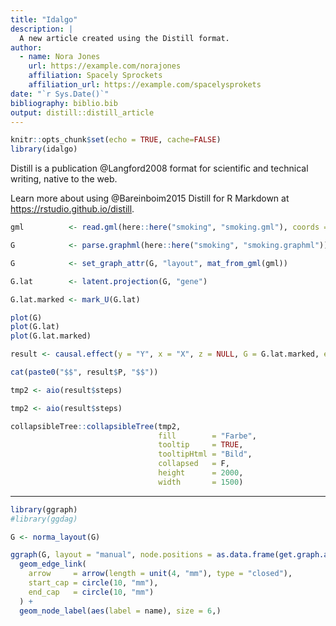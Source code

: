 ```yaml
---
title: "Idalgo"
description: |
  A new article created using the Distill format.
author:
  - name: Nora Jones 
    url: https://example.com/norajones
    affiliation: Spacely Sprockets
    affiliation_url: https://example.com/spacelysprokets
date: "`r Sys.Date()`"
bibliography: biblio.bib
output: distill::distill_article
---
```


```r
knitr::opts_chunk$set(echo = TRUE, cache=FALSE)
library(idalgo)
```

Distill is a publication @Langford2008 format for scientific and technical writing, native to the web. 

Learn more about using @Bareinboim2015 Distill for R Markdown at <https://rstudio.github.io/distill>.


```r
gml          <- read.gml(here::here("smoking", "smoking.gml"), coords = T)

G            <- parse.graphml(here::here("smoking", "smoking.graphml"))

G            <- set_graph_attr(G, "layout", mat_from_gml(gml))

G.lat        <- latent.projection(G, "gene")

G.lat.marked <- mark_U(G.lat)

```

```r
plot(G)
plot(G.lat)
plot(G.lat.marked)
```


```r
result <- causal.effect(y = "Y", x = "X", z = NULL, G = G.lat.marked, expr = TRUE, steps = TRUE, primes = T)
```


```r
cat(paste0("$$", result$P, "$$"))
```


```r
tmp2 <- aio(result$steps)
```

```r
tmp2 <- aio(result$steps)
```

```r
collapsibleTree::collapsibleTree(tmp2,
                                 fill        = "Farbe",
                                 tooltip     = TRUE,
                                 tooltipHtml = "Bild",
                                 collapsed   = F,
                                 height      = 2000,
                                 width       = 1500)

```



---


```r
library(ggraph)
#library(ggdag)

G <- norma_layout(G)

ggraph(G, layout = "manual", node.positions = as.data.frame(get.graph.attribute(G, "layout"))) +
  geom_edge_link(
    arrow     = arrow(length = unit(4, "mm"), type = "closed"),
    start_cap = circle(10, "mm"),
    end_cap   = circle(10, "mm")
  ) +
  geom_node_label(aes(label = name), size = 6,)

```


